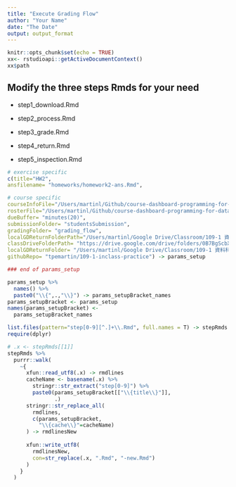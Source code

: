 ```yaml
---
title: "Execute Grading Flow"
author: "Your Name"
date: "The Date"
output: output_format
---
```


```r
knitr::opts_chunk$set(echo = TRUE)
xx<- rstudioapi::getActiveDocumentContext()
xx$path
```

## Modify the three steps Rmds for your need

  * step1_download.Rmd
  
  * step2_process.Rmd
  
  * step3_grade.Rmd
  
  * step4_return.Rmd
  
  * step5_inspection.Rmd


```r
# exercise specific
c(title="HW2",
ansfilename= "homeworks/homework2-ans.Rmd",

# course specific
courseInfoFile="/Users/martinl/Github/course-dashboard-programming-for-data-science/course109-1-program4DS.rda",
rosterFile="/Users/martinl/Github/course-dashboard-programming-for-data-science/109-1-completeRoster.Rdata",
dueBuffer= "minutes(20)",
submissionFolder= "studentsSubmission",
gradingFolder= "grading_flow",
localGDReturnFolderPath="/Users/martinl/Google Drive/Classroom/109-1 資料科學程式設計（一）/Return",
classDriveFolderPath= "https://drive.google.com/drive/folders/0B7BgScbXrgfNfjRGVnp0V0NKbGVjVEN0UVRMdHB0czhnNVBXYVB4R2liTlZxclJFQWRXb1E",
localGDReturnFolder= "/Users/martinl/Google Drive/Classroom/109-1 資料科學程式設計（一）/Return",
githubRepo= "tpemartin/109-1-inclass-practice") -> params_setup

### end of params_setup

params_setup %>%
  names() %>%
  paste0("\\{",.,"\\}") -> params_setupBracket_names
params_setupBracket <- params_setup
names(params_setupBracket) <-
  params_setupBracket_names

list.files(pattern="step[0-9][^.]+\\.Rmd", full.names = T) -> stepRmds
require(dplyr)

# .x <- stepRmds[[1]]
stepRmds %>%
  purrr::walk(
    ~{
      xfun::read_utf8(.x) -> rmdlines
      cacheName <- basename(.x) %>%
        stringr::str_extract("step[0-9]") %>%
        paste0(params_setupBracket[["\\{title\\}"]],
               .)
      stringr::str_replace_all(
        rmdlines,
        c(params_setupBracket,
          "\\{cache\\}"=cacheName)
      ) -> rmdlinesNew
      
      xfun::write_utf8(
        rmdlinesNew,
        con=str_replace(.x, ".Rmd", "-new.Rmd")
      )
    }
  )
```

